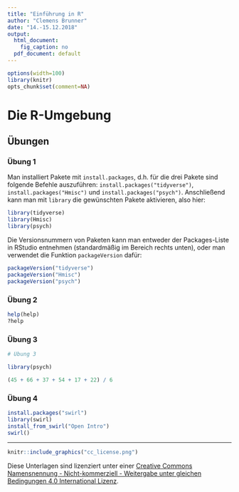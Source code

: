 ```yaml
---
title: "Einführung in R"
author: "Clemens Brunner"
date: "14.-15.12.2018"
output:
  html_document:
    fig_caption: no
  pdf_document: default
---
```


```r
options(width=100)
library(knitr)
opts_chunk$set(comment=NA)
```

# Die R-Umgebung

## Übungen
### Übung 1
Man installiert Pakete mit `install.packages`, d.h. für die drei Pakete sind folgende Befehle auszuführen: `install.packages("tidyverse")`, `install.packages("Hmisc")` und `install.packages("psych")`. Anschließend kann man mit `library` die gewünschten Pakete aktivieren, also hier:

```r
library(tidyverse)
library(Hmisc)
library(psych)
```

Die Versionsnummern von Paketen kann man entweder der Packages-Liste in RStudio entnehmen (standardmäßig im Bereich rechts unten), oder man verwendet die Funktion `packageVersion` dafür:

```r
packageVersion("tidyverse")
packageVersion("Hmisc")
packageVersion("psych")
```

### Übung 2
```r
help(help)
?help
```

### Übung 3
```r
# Übung 3

library(psych)

(45 + 66 + 37 + 54 + 17 + 22) / 6
```

### Übung 4
```r
install.packages("swirl")
library(swirl)
install_from_swirl("Open Intro")
swirl()
```

---

```r
knitr::include_graphics("cc_license.png")
```

Diese Unterlagen sind lizenziert unter einer [Creative Commons Namensnennung - Nicht-kommerziell - Weitergabe unter gleichen Bedingungen 4.0 International Lizenz](http://creativecommons.org/licenses/by-nc-sa/4.0/).
